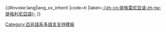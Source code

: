 <includeonly>{{#invoke:lang|lang_xx_inherit
|code=ti
|label=[[提格利尼亞語|-{zh-cn:提格雷尼亚语;zh-tw:提格利尼亞語}-]]
}}</includeonly><noinclude>
{{Documentation|Template:Lang-x/doc}}
[[Category:亞非語系多語言支持模板]]
</noinclude>